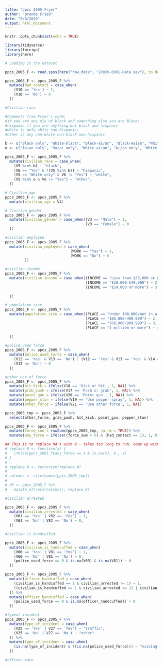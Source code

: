 ```yaml
---
title: "ppcs 2005 Fryer"
author: "Brenda Fried"
date: "9/6/2019"
output: html_document
---
```


```r
knitr::opts_chunk$set(echo = TRUE)
```

```r
library(tidyverse)
library(foreign)
library(here)
```

```r
# Loading in the dataset

ppcs_2005_F <- read.spss(here("raw_data", "20020-0001-Data.sav"), to.data.frame=TRUE)
```

```r
ppcs_2005_F <- ppcs_2005_F %>%
  mutate(had_contact = case_when(
    (V10 == 'Yes') ~ 1,
    (V10 == 'No') ~ 0
  ))
```

```r
#Civilian race

#Comments from Fryer's code:
#if you are any mix of black and something else you are black;
#hispanic if you are anything but black and hispanic
#white is only white non-hispanic;
#other is any non-white non-black non-hispanic

b <- c("Black only", "White-black", "Black-ai/an", "Black-Asian", "White-Black-ai", "Black-ha/pi")
o <- c("Asian only", "Ha/pi only", "White-ai/an", "Ai/an only", "White-Asian", "White-Hawaiian", "Asian-ha/pi", "White-ai-Asian", "4 or 5 races", "2 or 3 races", "White-Asian-ha", "Ai-Asian")

ppcs_2005_F <- ppcs_2005_F %>% 
  mutate(civilian_race = case_when(
    (V5 %in% b) ~ "black", 
    (V6 == "Yes" & !(V5 %in% b)) ~ "hispanic", 
    (V5 == "White only" & V6 != "Yes") ~ "white", 
    (V5 %in% o & V6 != "Yes") ~ "other",
  ))
```

```r
# Civilian_age
ppcs_2005_F <- ppcs_2005_F %>% 
  mutate(civilian_age = V4)

```

```r
# Civilian_gender
ppcs_2005_F <- ppcs_2005_F %>%
  mutate(civilian_gender = case_when((V3 == "Male") ~ 1,
                                     (V3 == "Female") ~ 0
  ))

```

```r
#civilian employed
ppcs_2005_F <- ppcs_2005_F %>%
  mutate(civilian_employed = case_when(
                              (WORK == "Yes") ~ 1,
                              (WORK == "No") ~ 0 
         ))
```

```r
#civilian income
ppcs_2005_F <- ppcs_2005_F %>%
  mutate(civilian_income = case_when((INCOME == "Less than $20,000 or na") ~ 1,
                                     (INCOME == "$20,000-$49,000") ~ 2,
                                     (INCOME == "$50,000 or more") ~ 3
    
  ))
```

```r
# population size
ppcs_2005_F <- ppcs_2005_F %>%
  mutate(population_size = case_when((PLACE == "Under 100,000/not in a place") ~ 1,
                                     (PLACE == "100,000-499,999") ~ 2,
                                     (PLACE == "500,000-999,999") ~ 3,
                                     (PLACE == "1 million or more") ~ 4,
    
  ))
```

```r
#police used force
ppcs_2005_F <- ppcs_2005_F %>%
  mutate(police_used_force = case_when(
    (V12 == 'Yes' & V13 == 'No') | (V12 == 'Yes' & V13 == 'Yes' & V14 == 'Yes') ~ 1,
    (V12 == 'No') ~ 0
  ))
```

```r
#other use of force
ppcs_2005_F <- ppcs_2005_F %>%
  mutate(hit_kick = ifelse(V18 == 'Kick or hit', 1, NA)) %>%
  mutate(grab_push = ifelse(V17 == 'Push or grab', 1, NA)) %>%
  mutate(point_gun = ifelse(V20 == 'Point gun', 1, NA)) %>%
  mutate(pepper_stun = ifelse(V19 == 'Use pepper spray', 1, NA)) %>%
  mutate(other_force = ifelse(V21 == 'Use other force', 1, NA)) 

ppcs_2005_tmp <- ppcs_2005_F %>%
  select(other_force, grab_push, hit_kick, point_gun, pepper_stun)

ppcs_2005_F <- ppcs_2005_F %>%
  mutate(force_sum = rowSums(ppcs_2005_tmp, na.rm = TRUE)) %>%
  mutate(any_force = ifelse((force_sum > 0) & (had_contact == 1), 1, 0))

## This is to replace NA's with 0 - takes too long to run. come up with other solution.
# replace_0 <- function(x) {
#   ifelse(ppcs_2005_F$any_force == 1 & is.na(x), 0 , x)
# }
# 
# replace_0 <- Vectorize(replace_0)
# 
# columns <- c(colnames(ppcs_2005_tmp))
# 
# df <- ppcs_2005_F %>%
#   mutate_at(vars(columns), replace_0)

```

```r
#civilian arrested

ppcs_2005_F <- ppcs_2005_F %>%
  mutate(civilian_arrested = case_when(
    (V61 == 'Yes' | V82 == 'Yes') ~ 1,
    (V61 == 'No' | V82 == 'No') ~ 0,
  ))
```

```r
#civilian is handcuffed

ppcs_2005_F <- ppcs_2005_F %>%
  mutate(civilian_is_handcuffed = case_when(
    (V60 == 'Yes' | V81 == 'Yes') ~ 1,
    (V60 == 'No' | V81 == 'No') ~ 0,
    (police_used_force == 0 & is.na(V60) & is.na(V81)) ~ 0
  ))

ppcs_2005_F <- ppcs_2005_F %>%
  mutate(officer_handcuffed = case_when(
    (civilian_is_handcuffed == 1 & civilian_arrested != 1) ~ 1,
    ((civilian_is_handcuffed == 1 & civilian_arrested == 1) | civilian_is_hancuffed == 0) ~ 0
  )) %>% 
  mutate(officer_handcuffed = case_when(
    (police_used_force == 0 & is.na(officer_handcuffed)) ~ 0
  ))

```

```r
#typeof incident
ppcs_2005_F <- ppcs_2005_F %>%
  mutate(type_of_incident = case_when(
    (V25 == 'Yes' | V27 == 'Yes') ~ "traffic",
    (V25 == 'No' | V27 == 'No') ~ "other"
  )) %>%
  mutate(type_of_incident = case_when(
    (is.na(type_of_incident) & !(is.na(police_used_force))) ~ "missing"
  ))
```

```r
#officer race
```

